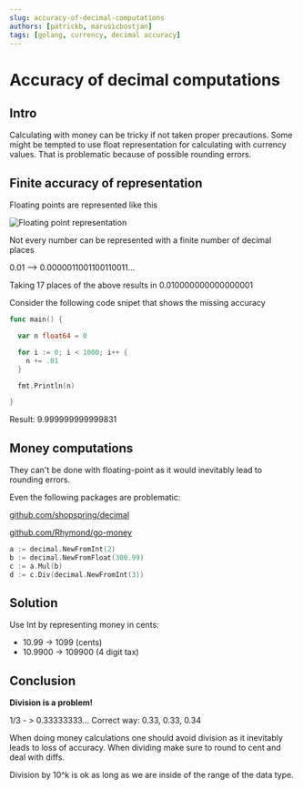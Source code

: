 ```yaml
---
slug: accuracy-of-decimal-computations
authors: [patrickb, marusicbostjan]
tags: [golang, currency, decimal accuracy]
---
```


# Accuracy of decimal computations

## Intro

Calculating with money can be tricky if not taken proper precautions. Some might be tempted to use float representation for calculating with currency values. That is problematic because of possible rounding errors.

## Finite accuracy of representation

Floating points are represented like this

![Floating point representation](floating_point_representation.webp)

Not every number can be represented with a finite number of decimal places

0.01 —> 0.0000011001100110011…

Taking 17 places of the above results in 0.010000000000000001

Consider the following code snipet that shows the missing accuracy

```go
func main() {

  var n float64 = 0

  for i := 0; i < 1000; i++ {
    n += .01
  }

  fmt.Println(n)

}
```

Result: 9.999999999999831

## Money computations

They can't be done with floating-point as it would inevitably lead to rounding errors.

Even the following packages are problematic:

[github.com/shopspring/decimal](https://github.com/shopspring/decimal)

[github.com/Rhymond/go-money](https://github.com/Rhymond/go-money)

```go
a := decimal.NewFromInt(2)
b := decimal.NewFromFloat(300.99)
c := a.Mul(b)
d := c.Div(decimal.NewFromInt(3))
```

## Solution

Use Int by representing money in cents:

- 10.99 -> 1099 (cents)
- 10.9900 -> 109900 (4 digit tax)

## Conclusion

**Division is a problem!**

1/3 - > 0.33333333…
Correct way: 0.33, 0.33, 0.34

When doing money calculations one should avoid division as it inevitably leads to loss of accuracy.
When dividing make sure to round to cent and deal with diffs.

Division by 10^k is ok as long as we are inside of the range of the data type.
